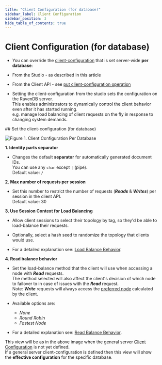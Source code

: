 ```yaml
---
title: "Client Configuration (for database)"
sidebar_label: Client Configuration
sidebar_position: 3
hide_table_of_contents: true
---
```



# Client Configuration (for database)
<Admonition type="note" title="Note">

* You can override the [client-configuration](../../../studio/server/client-configuration) that is set server-wide __per database__:
  
 * From the Studio - as described in this article
 * From the Client API - see [put client-configuration operation](../../../client-api/operations/server-wide/configuration/put-serverwide-client-configuration#put-client-configuration-(server-wide))

* Setting the client-configuration from the studio sets the configuration on the RavenDB server.  
  This enables administrators to dynamically control the client behavior even after it has started running.  
  e.g. manage load balancing of client requests on the fly in response to changing system demands.

</Admonition>
## Set the client-configuration (for database)

![Figure 1. Client Configuration Per Database](./assets/client-configuration-database-1.png)


**1. Identity parts separator**  

  * Changes the default **separator** for automatically generated document IDs.  
    You can use any `char` except `|` (pipe).  
    Default value: `/`  

**2. Max number of requests per session**  

  * Set this number to restrict the number of requests (***Reads*** & ***Writes***) per session in the client API.  
    Default value: 30  

**3. Use Session Context for Load Balancing**  

  * Allow client sessions to select their topology by tag, 
    so they'd be able to load-balance their requests.  
  
  * Optionally, select a hash seed to randomize the topology that clients would use.

  * For a detailed explanation see: [Load Balance Behavior](../../../client-api/configuration/load-balance/load-balance-behavior).

**4. Read balance behavior**  

  * Set the load-balance method that the client will use when accessing a node with ***Read*** requests.  
    The method selected will also affect the client's decision of which node to failover to in case of issues with the ***Read*** request.  
    Note: ***Write*** requests will always access the [preferred node](../../../client-api/configuration/load-balance/overview#the-preferred-node) calculated by the client.  

  * Available options are:  
     * _None_  
     * _Round Robin_  
     * _Fastest Node_  

  * For a detailed explanation see: [Read Balance Behavior](../../../client-api/configuration/load-balance/read-balance-behavior).  



<Admonition type="info" title="Note" id="note" href="#note">

This view will be as in the above image when the general server [Client Configuration](../../../studio/server/client-configuration) is not yet defined.  
If a general server client-configuration is defined then this view will show the __effective configuration__ for the specific database.

</Admonition>

